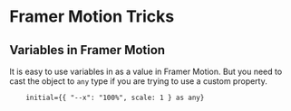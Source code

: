 # Framer Motion Tricks

## Variables in Framer Motion

It is easy to use variables in as a value in Framer Motion. But you need to cast the object to `any` type if you are trying to use a custom property.

````tsx filename="variables-as-property" {3} copy
    initial={{ "--x": "100%", scale: 1 } as any}
````
